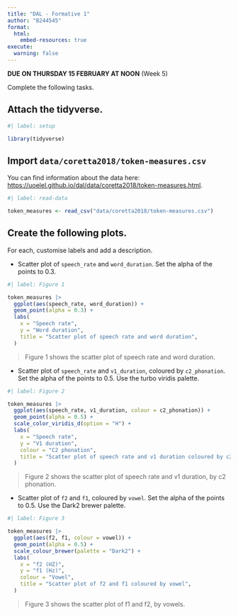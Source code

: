 ---
title: "DAL - Formative 1"
author: "B244545"
format:
  html:
    embed-resources: true
execute: 
  warning: false
---

**DUE ON THURSDAY 15 FEBRUARY AT NOON** (Week 5)

Complete the following tasks.

## Attach the tidyverse.

```{r}
#| label: setup

library(tidyverse)
```

## Import `data/coretta2018/token-measures.csv`

You can find information about the data here: <https://uoelel.github.io/dal/data/coretta2018/token-measures.html>.

```{r}
#| label: read-data

token_measures <- read_csv("data/coretta2018/token-measures.csv")
```

## Create the following plots.

For each, customise labels and add a description.

-   Scatter plot of `speech_rate` and `word_duration`. Set the alpha of the points to 0.3.

```{r}
#| label: Figure 1

token_measures |>
  ggplot(aes(speech_rate, word_duration)) +
  geom_point(alpha = 0.3) +
  labs(
    x = "Speech rate",
    y = "Word duration",
    title = "Scatter plot of speech rate and word duration",
  )

```

> Figure 1 shows the scatter plot of speech rate and word duration.

-   Scatter plot of `speech_rate` and `v1_duration`, coloured by `c2_phonation`. Set the alpha of the points to 0.5. Use the turbo viridis palette.

```{r}
#| label: Figure 2

token_measures |>
  ggplot(aes(speech_rate, v1_duration, colour = c2_phonation)) +
  geom_point(alpha = 0.5) +
  scale_color_viridis_d(option = "H") +
  labs(
    x = "Speech rate",
    y = "V1 duration",
    colour = "C2 phonation",
    title = "Scatter plot of speech rate and v1 duration coloured by c2 phonation",
  )

```

> Figure 2 shows the scatter plot of speech rate and v1 duration, by c2 phonation.

-   Scatter plot of `f2` and `f1`, coloured by `vowel`. Set the alpha of the points to 0.5. Use the Dark2 brewer palette.


```{r}
#| label: Figure 3

token_measures |>
  ggplot(aes(f2, f1, colour = vowel)) +
  geom_point(alpha = 0.5) +
  scale_colour_brewer(palette = "Dark2") +
  labs(
    x = "f2 (HZ)",
    y = "f1 (Hz)",
    colour = "Vowel",
    title = "Scatter plot of f2 and f1 coloured by vowel",
  )

```

> Figure 3 shows the scatter plot of f1 and f2, by vowels.
